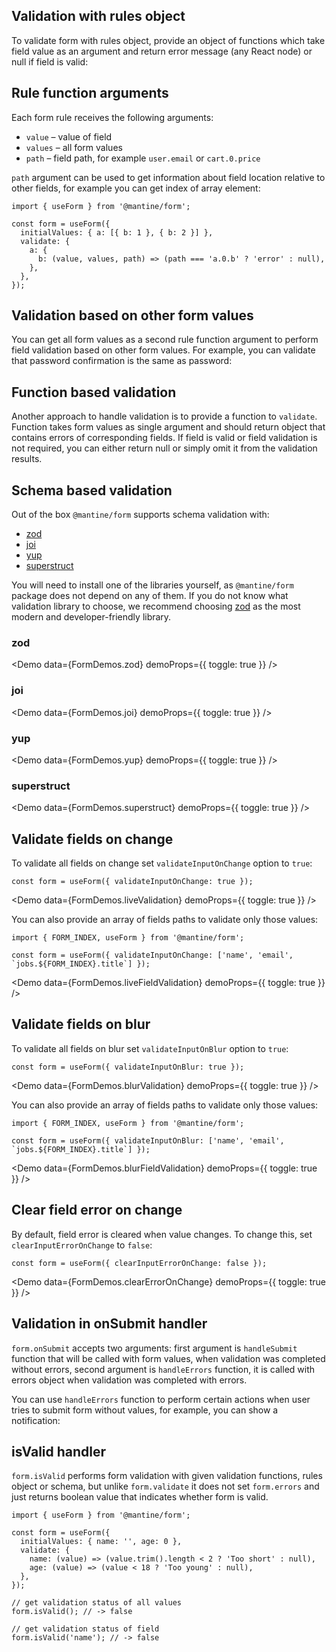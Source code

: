 

## Validation with rules object

To validate form with rules object, provide an object of functions which take field value as an argument
and return error message (any React node) or null if field is valid:

<Demo data={FormDemos.rulesValidation} />

## Rule function arguments

Each form rule receives the following arguments:

- `value` – value of field
- `values` – all form values
- `path` – field path, for example `user.email` or `cart.0.price`

`path` argument can be used to get information about field location relative to other fields,
for example you can get index of array element:

```tsx
import { useForm } from '@mantine/form';

const form = useForm({
  initialValues: { a: [{ b: 1 }, { b: 2 }] },
  validate: {
    a: {
      b: (value, values, path) => (path === 'a.0.b' ? 'error' : null),
    },
  },
});
```

## Validation based on other form values

You can get all form values as a second rule function argument to perform field validation based on other
form values. For example, you can validate that password confirmation is the same as password:

<Demo data={FormDemos.password} />

## Function based validation

Another approach to handle validation is to provide a function to `validate`.
Function takes form values as single argument and should return object that contains
errors of corresponding fields. If field is valid or field validation is not required, you can either return null or simply omit it
from the validation results.

<Demo data={FormDemos.validateFunction} />

## Schema based validation

Out of the box `@mantine/form` supports schema validation with:

- [zod](https://www.npmjs.com/package/zod)
- [joi](https://www.npmjs.com/package/joi)
- [yup](https://www.npmjs.com/package/yup)
- [superstruct](https://www.npmjs.com/package/superstruct)

You will need to install one of the libraries yourself, as `@mantine/form` package does not depend on any of them.
If you do not know what validation library to choose, we recommend choosing [zod](https://www.npmjs.com/package/zod)
as the most modern and developer-friendly library.

### zod

<Demo data={FormDemos.zod} demoProps={{ toggle: true }} />

### joi

<Demo data={FormDemos.joi} demoProps={{ toggle: true }} />

### yup

<Demo data={FormDemos.yup} demoProps={{ toggle: true }} />

### superstruct

<Demo data={FormDemos.superstruct} demoProps={{ toggle: true }} />

## Validate fields on change

To validate all fields on change set `validateInputOnChange` option to `true`:

```tsx
const form = useForm({ validateInputOnChange: true });
```

<Demo data={FormDemos.liveValidation} demoProps={{ toggle: true }} />

You can also provide an array of fields paths to validate only those values:

```tsx
import { FORM_INDEX, useForm } from '@mantine/form';

const form = useForm({ validateInputOnChange: ['name', 'email', `jobs.${FORM_INDEX}.title`] });
```

<Demo data={FormDemos.liveFieldValidation} demoProps={{ toggle: true }} />

## Validate fields on blur

To validate all fields on blur set `validateInputOnBlur` option to `true`:

```tsx
const form = useForm({ validateInputOnBlur: true });
```

<Demo data={FormDemos.blurValidation} demoProps={{ toggle: true }} />

You can also provide an array of fields paths to validate only those values:

```tsx
import { FORM_INDEX, useForm } from '@mantine/form';

const form = useForm({ validateInputOnBlur: ['name', 'email', `jobs.${FORM_INDEX}.title`] });
```

<Demo data={FormDemos.blurFieldValidation} demoProps={{ toggle: true }} />

## Clear field error on change

By default, field error is cleared when value changes. To change this, set `clearInputErrorOnChange` to `false`:

```tsx
const form = useForm({ clearInputErrorOnChange: false });
```

<Demo data={FormDemos.clearErrorOnChange} demoProps={{ toggle: true }} />

## Validation in onSubmit handler

`form.onSubmit` accepts two arguments: first argument is `handleSubmit` function that will be called with form values, when validation
was completed without errors, second argument is `handleErrors` function, it is called with errors object when validation was completed with errors.

You can use `handleErrors` function to perform certain actions when user tries to submit form without values,
for example, you can show a notification:

<Demo data={FormDemos.onSubmitErrors} />

## isValid handler

`form.isValid` performs form validation with given validation functions, rules object or schema, but unlike
`form.validate` it does not set `form.errors` and just returns boolean value that indicates whether form is valid.

```tsx
import { useForm } from '@mantine/form';

const form = useForm({
  initialValues: { name: '', age: 0 },
  validate: {
    name: (value) => (value.trim().length < 2 ? 'Too short' : null),
    age: (value) => (value < 18 ? 'Too young' : null),
  },
});

// get validation status of all values
form.isValid(); // -> false

// get validation status of field
form.isValid('name'); // -> false
```
